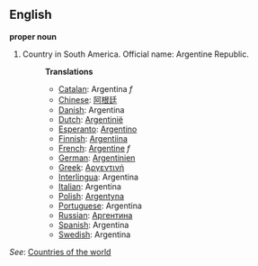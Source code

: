 ==English==

'''proper noun'''

# Country in South America. Official name: Argentine Republic.
#:'''Translations'''
#:*[[Catalan]]: Argentina ''f''
#:*[[Chinese]]: [[阿根廷]]
#:*[[Danish]]: Argentina
#:*[[Dutch]]: [[Argentinië]]
#:*[[Esperanto]]: [[Argentino]]
#:*[[Finnish]]: [[Argentiina]]
#:*[[French]]: [[Argentine]] ''f''
#:*[[German]]: [[Argentinien]]
#:*[[Greek]]: [[Αργεντινή]]
#:*[[Interlingua]]: Argentina
#:*[[Italian]]: Argentina
#:*[[Polish]]: [[Argentyna]]
#:*[[Portuguese]]: Argentina
#:*[[Russian]]: [[Аргентина]]
#:*[[Spanish]]: Argentina
#:*[[Swedish]]: Argentina

''See'': [[Countries of the world]]
